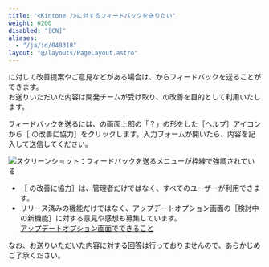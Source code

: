```yaml
---
title: "<Kintone />に対するフィードバックを送りたい"
weight: 6200
disabled: "[CN]"
aliases:
  - "/ja/id/040318"
layout: "@/layouts/PageLayout.astro"
---
```




<Kintone />に対して改善提案やご意見などがある場合は、<Kintone />からフィードバックを送ることができます。  
お送りいただいた内容は<Kintone />開発チームが受け取り、<Kintone />の改善を目的として利用いたします。

フィードバックを送るには、<Kintone />の画面上部の「？」の形をした<Wovn>［ヘルプ］</Wovn>アイコンから<Wovn>［<Kintone /> の改善に協力］</Wovn>をクリックします。入力フォームが開いたら、内容を記入して送信してください。

<Img src="/k/kintone/img-ja/send_feedback_img01.png" alt="スクリーンショット：フィードバックを送るメニューが枠線で強調されている" />

<Note>

* <Wovn>［<Kintone /> の改善に協力］</Wovn>は、管理者だけではなく、すべてのユーザーが利用できます。
* リリース済みの機能だけではなく、アップデートオプション画面の<Wovn>［検討中の新機能］</Wovn>に対する意見や感想も募集しています。  
  [アップデートオプション画面でできること](/k/ja/id/04050.html)

</Note>

なお、お送りいただいた内容に対する回答は行っておりませんので、あらかじめご了承ください。
